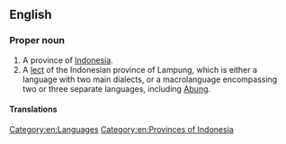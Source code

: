 ==English==
{{wikipedia}}

===Proper noun===
{{en-proper noun}}

# A province of [[Indonesia]].
# A [[lect]] of the Indonesian province of Lampung, which is either a language with two main dialects, or a macrolanguage encompassing two or three separate languages, including [[Abung]].

====Translations====
{{trans-top|the province}}
{{trans-mid}}
{{trans-bottom}}

{{trans-top|the lect}}
{{trans-mid}}
{{trans-bottom}}

[[Category:en:Languages]]
[[Category:en:Provinces of Indonesia]]